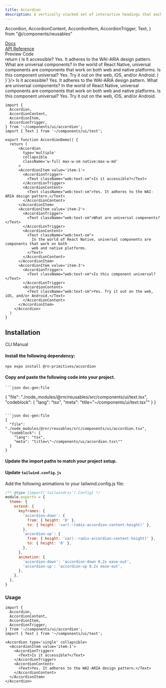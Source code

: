 ```yaml
---
title: Accordion
description: A vertically stacked set of interactive headings that each reveal a section of content.
---
```


  Accordion,
  AccordionContent,
  AccordionItem,
  AccordionTrigger,
  Text,
} from "@/components/reusables"



<div className="pb-10 flex gap-2">
<a href="/" className="inline-flex bg-muted border rounded-md no-underline px-2 py-0.5">
<div className="flex items-center gap-1 text-xs font-medium">Docs <ExternalLinkIcon strokeWidth={2.5} className="w-3 h-3"/></div>
</a>
<a href="/" className="inline-flex bg-muted border rounded-md no-underline px-2 py-0.5">
<div className="flex items-center gap-1 text-xs font-medium">API Reference <ExternalLinkIcon strokeWidth={2.5} className="w-3 h-3"/></div>
</a>
</div>

<SectionTabs defaultValue="preview" >
  <SectionTabsList>
    <SectionTabsTrigger value="preview">Preview</SectionTabsTrigger>
    <SectionTabsTrigger value="code">Code</SectionTabsTrigger>
  </SectionTabsList>
  <SectionTabsContent value="preview" >
 <div className="group/copy relative flex items-center justify-center p-10 min-h-96 border rounded-md bg-card">
 <CopyButton className="absolute top-2 right-2 group-hover/copy:opacity-100" content={`import {
  Accordion,
  AccordionContent,
  AccordionItem,
  AccordionTrigger,
} from '~/components/ui/accordion';
 
  return (
      <Accordion
        type='multiple'
        collapsible
        className='w-full max-w-sm native:max-w-md'
      >
      <AccordionItem value='item-1'>
        <AccordionTrigger>
          <Text className="web:text-sm">Is it accessible?</Text>
        </AccordionTrigger>
        <AccordionContent>
          <Text className="web:text-sm">Yes. It adheres to the WAI-ARIA design pattern.</Text>
        </AccordionContent>
      </AccordionItem>
      <AccordionItem value='item-2'>
        <AccordionTrigger>
          <Text className="web:text-sm">What are universal components?</Text>
        </AccordionTrigger>
        <AccordionContent>
          <Text className="web:text-sm">
            In the world of React Native, universal components are components that work on both
            web and native platforms.
          </Text>
        </AccordionContent>
      </AccordionItem>
      <AccordionItem value='item-3'>
        <AccordionTrigger>
          <Text className="web:text-sm">Is this component universal?</Text>
        </AccordionTrigger>
        <AccordionContent>
          <Text className="web:text-sm">Yes. Try it out on the web, iOS, and/or Android.</Text>
        </AccordionContent>
      </AccordionItem>
    </Accordion>
  )
}`}/>
      <Accordion
        type='multiple'
        collapsible
        className='w-full max-w-sm native:max-w-md'
      >
        <AccordionItem value='item-1'>
          <AccordionTrigger>
            <Text className="web:text-sm">Is it accessible?</Text>
          </AccordionTrigger>
          <AccordionContent>
            <Text className="web:text-sm">Yes. It adheres to the WAI-ARIA design pattern.</Text>
          </AccordionContent>
        </AccordionItem>
        <AccordionItem value='item-2'>
          <AccordionTrigger>
            <Text className="web:text-sm">What are universal components?</Text>
          </AccordionTrigger>
          <AccordionContent>
            <Text className="web:text-sm">
              In the world of React Native, universal components are components that work on both
              web and native platforms.
            </Text>
          </AccordionContent>
        </AccordionItem>
        <AccordionItem value='item-3'>
          <AccordionTrigger>
            <Text className="web:text-sm">Is this component universal?</Text>
          </AccordionTrigger>
          <AccordionContent>
            <Text className="web:text-sm">Yes. Try it out on the web, iOS, and/or Android.</Text>
          </AccordionContent>
        </AccordionItem>
      </Accordion>
    </div>
  </SectionTabsContent>
  <SectionTabsContent value="code">
```tsx
import {
  Accordion,
  AccordionContent,
  AccordionItem,
  AccordionTrigger,
} from '~/components/ui/accordion';
import { Text } from '~/components/ui/text';

export function AccordionDemo() {
  return (
      <Accordion
        type='multiple'
        collapsible
        className='w-full max-w-sm native:max-w-md'
      >
      <AccordionItem value='item-1'>
        <AccordionTrigger>
          <Text className="web:text-sm">Is it accessible?</Text>
        </AccordionTrigger>
        <AccordionContent>
          <Text className="web:text-sm">Yes. It adheres to the WAI-ARIA design pattern.</Text>
        </AccordionContent>
      </AccordionItem>
      <AccordionItem value='item-2'>
        <AccordionTrigger>
          <Text className="web:text-sm">What are universal components?</Text>
        </AccordionTrigger>
        <AccordionContent>
          <Text className="web:text-sm">
            In the world of React Native, universal components are components that work on both
            web and native platforms.
          </Text>
        </AccordionContent>
      </AccordionItem>
      <AccordionItem value='item-3'>
        <AccordionTrigger>
          <Text className="web:text-sm">Is this component universal?</Text>
        </AccordionTrigger>
        <AccordionContent>
          <Text className="web:text-sm">Yes. Try it out on the web, iOS, and/or Android.</Text>
        </AccordionContent>
      </AccordionItem>
    </Accordion>
  )
}
```
  </SectionTabsContent>
</SectionTabs>


## Installation

<SectionTabs defaultValue="cli" className="mt-4" >
  <SectionTabsList>
    <SectionTabsTrigger id="cli" value="cli">CLI</SectionTabsTrigger>
    <SectionTabsTrigger id="manual" value="manual">Manual</SectionTabsTrigger>
  </SectionTabsList>
  <SectionTabsContent value="cli" >
  <CommandTabs args={["add", "accordion"]}/>

  </SectionTabsContent>
  <SectionTabsContent value="manual">

  <Steps>
<Step>
 
#### Install the following dependency:

  ```
  npx expo install @rn-primitives/accordion
  ```

</Step>

<Step>
 
#### Copy and paste the following code into your project.

    ```json doc-gen:file
{
  "file": "./node_modules/@rnr/reusables/src/components/ui/text.tsx",
  "codeblock": {
    "lang": "tsx",
    "meta": "title=\"~/components/ui/text.tsx\""
  }
}
```

```json doc-gen:file
{
  "file": "./node_modules/@rnr/reusables/src/components/ui/accordion.tsx",
  "codeblock": {
    "lang": "tsx",
    "meta": "title=\"~/components/ui/accordion.tsx\""
  }
}
```
 
</Step>

<Step>

#### Update the import paths to match your project setup.

</Step>
<Step>

#### Update `tailwind.config.js`

Add the following animations to your tailwind.config.js file:

```js title="tailwind.config.js"
/** @type {import('tailwindcss').Config} */
module.exports = {
  theme: {
    extend: {
      keyframes: {
        'accordion-down': {
          from: { height: '0' },
          to: { height: 'var(--radix-accordion-content-height)' },
        },
        'accordion-up': {
          from: { height: 'var(--radix-accordion-content-height)' },
          to: { height: '0' },
        },
      },
      animation: {
        'accordion-down': 'accordion-down 0.2s ease-out',
        'accordion-up': 'accordion-up 0.2s ease-out',
      },
    },
  },
}
```

</Step>
</Steps>
  </SectionTabsContent>
</SectionTabs>

### Usage

```tsx
import {
  Accordion,
  AccordionContent,
  AccordionItem,
  AccordionTrigger,
} from '~/components/ui/accordion';
import { Text } from '~/components/ui/text';
```

```tsx
<Accordion type='single' collapsible>
  <AccordionItem value='item-1'>
    <AccordionTrigger>
      <Text>Is it accessible?</Text>
    </AccordionTrigger>
    <AccordionContent>
      <Text>Yes. It adheres to the WAI-ARIA design pattern.</Text>
    </AccordionContent>
  </AccordionItem>
</Accordion>
```
